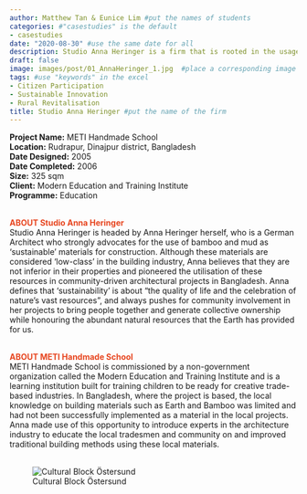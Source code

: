 ```yaml
---
author: Matthew Tan & Eunice Lim #put the names of students
categories: #"casestudies" is the default 
- casestudies
date: "2020-08-30" #use the same date for all
description: Studio Anna Heringer is a firm that is rooted in the usage of sustainable materials and the employment of participatory design, and is headed by Anna Heringer herself. #brief description about the firm
draft: false
image: images/post/01_AnnaHeringer_1.jpg  #place a corresponding image in the "images" => "post"
tags: #use "keywords" in the excel
- Citizen Participation
- Sustainable Innovation
- Rural Revitalisation
title: Studio Anna Heringer #put the name of the firm
---
```


__Project Name:__ METI Handmade School <br>
__Location:__ Rudrapur, Dinajpur district, Bangladesh <br>
__Date Designed:__ 2005<br>
__Date Completed:__ 2006<br>
__Size:__ 325 sqm<br>
__Client:__ Modern Education and Training Institute<br>
__Programme:__ Education
<br><br>

<span style="color:#E7451F">__ABOUT Studio Anna Heringer__</span><br>
Studio Anna Heringer is headed by Anna Heringer herself, who is a German Architect who strongly advocates for the use of bamboo and mud as ‘sustainable’ materials for construction. Although these materials are considered ‘low-class’ in the building industry, Anna believes that they are not inferior in their properties and pioneered the utilisation of these resources in community-driven architectural projects in Bangladesh. Anna defines that ‘sustainability’ is about “the quality of life and the celebration of nature’s vast resources”, and always pushes for community involvement in her projects to bring people together and generate collective ownership while honouring the abundant natural resources that the Earth has provided for us. <br><br>

<span style="color:#E7451F">__ABOUT METI Handmade School__</span><br>
METI Handmade School is commissioned by a non-government organization called the Modern Education and Training Institute and is a learning institution built for training children to be ready for creative trade-based industries. In Bangladesh, where the project is based, the local knowledge on building materials such as Earth and Bamboo was limited and had not been successfully implemented as a material in the local projects. Anna made use of this opportunity to introduce experts in the architecture industry to educate the local tradesmen and community on and improved traditional building methods using these local materials.<br><br>


<!-- Photo of the project -->

<!-- ![caption: name of the project](https://socialarchi.github.io/images/post/"name of the file") 
example below-->

![Cultural Block Östersund](https://socialarchi.github.io/images/post/01_AnnaHeringer_2.jpg) 

<!-- 
<span style="color:#E7451F">__Insights and Takeaways__</span><br>
__1. ADVICE TO YOUNG ARCHITECTS?__<br>
-<br><br>
__2. HOW DOES COVID AFFECT YOUR WORK?__<br>
-<br><br>
__3. BOOKS TO RECOMMEND?__<br>
-
-->

<!-- 
<span style="color:#E7451F">__Interview Transcript__</span><br>
__Q1: Kjellander Sjoberg (Schellander Sjoberg) has a vision to improve living conditions and environments when designing and contributing to neighborhoods and meeting places. How are the local community and local stakeholders involved in the design process?__<br>
-<br><br>	
__Q2: Referencing the recent public hearing for the Gustav III Square, held over two months, how active was the community in actually providing feedback and how useful were they?__<br>
-<br><br>
__Q3: For projects like this in Sweden where you are working with municipal agencies, how much influence does the developer (e.g. Diös pronounced Dee ers with silent r) have over the decisions of the design process as well as incorporation of feedback?__<br>
-<br><br>
__Q4: In Singapore, the recent coronavirus situation has shed light on a demographic largely neglected in the process of design for community spaces, which are the migrant workers. Drawing parallels to Sweden, the country is known to have taken in a large amount of refugees over the years; one of the highest intakes in the world over the past decade. Though minor compared to the population, this steadily growing new demographic presents a new question about the integration of refugees into the discussion and design process of community spaces. What are your takes about how this process would work in Sweden? Perhaps from there we could extract relevant points for application in Singapore.__<br>
-<br><br>
__Q5: As an architect, you always have an aim at the start of the project on how your design contributes to the context, the city, and the community that uses it. There is a rigorous design process to achieve this aim, from understanding the programme and users to developing a design concept and assessment of details. For both completed and ongoing projects, how do you assess the level of success of achieving these goals? What makes a project more (or less) successful to you?__<br>
-<br><br>
-->
